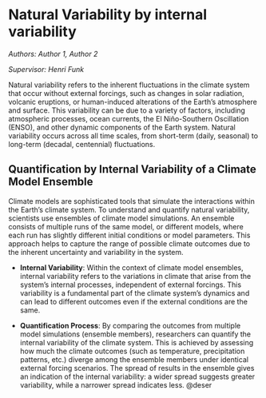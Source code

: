 # Natural Variability by internal variability {#iv}

*Authors: Author 1, Author 2*

*Supervisor: Henri Funk*

Natural variability refers to the inherent fluctuations in the climate system that occur without external forcings, such as changes in solar radiation, volcanic eruptions, or human-induced alterations of the Earth's atmosphere and surface. This variability can be due to a variety of factors, including atmospheric processes, ocean currents, the El Niño-Southern Oscillation (ENSO), and other dynamic components of the Earth system. Natural variability occurs across all time scales, from short-term (daily, seasonal) to long-term (decadal, centennial) fluctuations.

## Quantification by Internal Variability of a Climate Model Ensemble

Climate models are sophisticated tools that simulate the interactions within the Earth's climate system. To understand and quantify natural variability, scientists use ensembles of climate model simulations. An ensemble consists of multiple runs of the same model, or different models, where each run has slightly different initial conditions or model parameters. This approach helps to capture the range of possible climate outcomes due to the inherent uncertainty and variability in the system.

- **Internal Variability**: Within the context of climate model ensembles, internal variability refers to the variations in climate that arise from the system's internal processes, independent of external forcings. This variability is a fundamental part of the climate system's dynamics and can lead to different outcomes even if the external conditions are the same.

- **Quantification Process**: By comparing the outcomes from multiple model simulations (ensemble members), researchers can quantify the internal variability of the climate system. This is achieved by assessing how much the climate outcomes (such as temperature, precipitation patterns, etc.) diverge among the ensemble members under identical external forcing scenarios. The spread of results in the ensemble gives an indication of the internal variability: a wider spread suggests greater variability, while a narrower spread indicates less.
@deser

